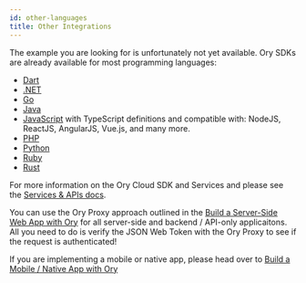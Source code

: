 ```yaml
---
id: other-languages
title: Other Integrations
---
```


The example you are looking for is unfortunately not yet available. Ory SDKs are
already available for most programming languages:

- [Dart](https://pub.dev/packages/ory_client)
- [.NET](https://www.nuget.org/packages/Ory.Client/)
- [Go](https://github.com/ory/client-go)
- [Java](https://search.maven.org/artifact/sh.ory/ory-client)
- [JavaScript](https://www.npmjs.com/package/@ory/client) with TypeScript
  definitions and compatible with: NodeJS, ReactJS, AngularJS, Vue.js, and many
  more.
- [PHP](https://packagist.org/packages/ory/client)
- [Python](https://pypi.org/project/ory-client/)
- [Ruby](https://rubygems.org/gems/ory-client)
- [Rust](https://crates.io/crates/ory-client)

For more information on the Ory Cloud SDK and Services and please see the
[Services & APIs docs](../concepts/services-api.mdx).

You can use the Ory Proxy approach outlined in the
[Build a Server-Side Web App with Ory](../guides/protect-page-login.mdx) for all
server-side and backend / API-only applicaitons. All you need to do is verify
the JSON Web Token with the Ory Proxy to see if the request is authenticated!

If you are implementing a mobile or native app, please head over to
[Build a Mobile / Native App with Ory](./native-mobile-app.mdx)
